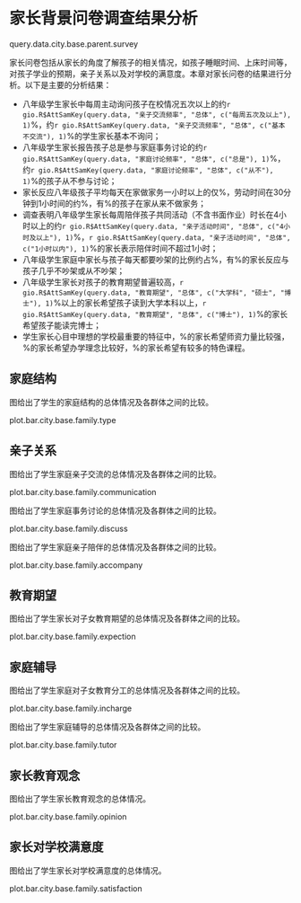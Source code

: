<!--  chapter -->

\mytext

# 家长背景问卷调查结果分析

query.data.city.base.parent.survey

家长问卷包括从家长的角度了解孩子的相关情况，如孩子睡眠时间、上床时间等，对孩子学业的预期，亲子关系以及对学校的满意度。本章对家长问卷的结果进行分析。以下是主要的分析结果：

- 八年级学生家长中每周主动询问孩子在校情况五次以上的约`r gio.R$AttSamKey(query.data, "亲子交流频率", "总体", c("每周五次及以上"), 1)`%，约`r gio.R$AttSamKey(query.data, "亲子交流频率", "总体", c("基本不交流"), 1)`%的学生家长基本不询问；
- 八年级学生家长报告孩子总是参与家庭事务讨论的约`r gio.R$AttSamKey(query.data, "家庭讨论频率", "总体", c("总是"), 1)`%，约`r gio.R$AttSamKey(query.data, "家庭讨论频率", "总体", c("从不"), 1)`%的孩子从不参与讨论；
- 家长反应八年级孩子平均每天在家做家务一小时以上的仅%，劳动时间在30分钟到1小时间的约%，有%的孩子在家从来不做家务；
- 调查表明八年级学生家长每周陪伴孩子共同活动（不含书面作业）时长在4小时以上的约`r gio.R$AttSamKey(query.data, "亲子活动时间", "总体", c("4小时及以上"), 1)`%，`r gio.R$AttSamKey(query.data, "亲子活动时间", "总体", c("1小时以内"), 1)`%的家长表示陪伴时间不超过1小时；
- 八年级学生家庭中家长与孩子每天都要吵架的比例约占%，有%的家长反应与孩子几乎不吵架或从不吵架；
- 八年级学生家长对孩子的教育期望普遍较高，`r gio.R$AttSamKey(query.data, "教育期望", "总体", c("大学科", "硕士", "博士"), 1)`%以上的家长希望孩子读到大学本科以上，`r gio.R$AttSamKey(query.data, "教育期望", "总体", c("博士"), 1)`%的家长希望孩子能读完博士；
- 学生家长心目中理想的学校最重要的特征中，%的家长希望师资力量比较强，%的家长希望办学理念比较好，%的家长希望有较多的特色课程。


## 家庭结构

图\ref{fig: `r gio.R$GetPlotTitle("plot.bar.city.base.family.type")`}给出了学生的家庭结构\footnote{其中核心家庭指的是孩子平时和父亲、母亲或父母双方以及兄弟姐妹生活在一起的家庭。主干家庭指的是孩子平时和除了父亲、母亲、兄弟姐妹以外还有（外）祖父母一起生活的家庭。扩大家庭指的是孩子平时除父母、兄弟姐妹、（外）祖父母以外还有其他人一起生活的家庭。}的总体情况及各群体之间的比较。

plot.bar.city.base.family.type


## 亲子关系

图\ref{fig: `r gio.R$GetPlotTitle("plot.bar.city.base.family.communication")`}给出了学生家庭亲子交流的总体情况及各群体之间的比较。

plot.bar.city.base.family.communication

图\ref{fig: `r gio.R$GetPlotTitle("plot.bar.city.base.family.discuss")`}给出了学生家庭事务讨论的总体情况及各群体之间的比较。

plot.bar.city.base.family.discuss

图\ref{fig: `r gio.R$GetPlotTitle("plot.bar.city.base.family.accompany")`}给出了学生家庭亲子陪伴的总体情况及各群体之间的比较。

plot.bar.city.base.family.accompany


## 教育期望

图\ref{fig: `r gio.R$GetPlotTitle("plot.bar.city.base.family.expection")`}给出了学生家长对子女教育期望的总体情况及各群体之间的比较。

plot.bar.city.base.family.expection


## 家庭辅导

图\ref{fig: `r gio.R$GetPlotTitle("plot.bar.city.base.family.incharge")`}给出了学生家庭对子女教育分工的总体情况及各群体之间的比较。

plot.bar.city.base.family.incharge

图\ref{fig: `r gio.R$GetPlotTitle("plot.bar.city.base.family.tutor")`}给出了学生家庭辅导的总体情况及各群体之间的比较。

plot.bar.city.base.family.tutor


## 家长教育观念

图\ref{fig: `r gio.R$GetPlotTitle("plot.bar.city.base.family.incharge")`}给出了学生家长教育观念的总体情况。

plot.bar.city.base.family.opinion

## 家长对学校满意度

图\ref{fig: `r gio.R$GetPlotTitle("plot.bar.city.base.family.satisfaction")`}给出了学生家长对学校满意度的总体情况。

plot.bar.city.base.family.satisfaction

\clearpage

<!--  end of chapter  -->
